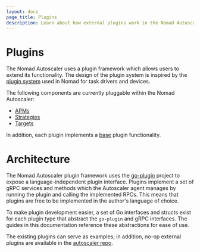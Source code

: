 ```yaml
---
layout: docs
page_title: Plugins
description: Learn about how external plugins work in the Nomad Autoscaler.
---
```


# Plugins

The Nomad Autoscaler uses a plugin framework which allows users to extend its
functionality. The design of the plugin system is inspired by the
[plugin system][nomad_plugin_system] used in Nomad for task drivers and
devices.

The following components are currently pluggable within the Nomad Autoscaler:

- [APMs](/tools/autoscaling/internals/plugins/apm)
- [Strategies](/tools/autoscaling/internals/plugins/strategy)
- [Targets](/tools/autoscaling/internals/plugins/target)

In addition, each plugin implements a [base](/tools/autoscaling/internals/plugins/base)
plugin functionality.

# Architecture

The Nomad Autoscaler plugin framework uses the [go-plugin][goplugin] project to expose
a language-independent plugin interface. Plugins implement a set of gRPC
services and methods which the Autoscaler agent manages by running the plugin
and calling the implemented RPCs. This means that plugins are free to be
implemented in the author's language of choice.

To make plugin development easier, a set of Go interfaces and structs exist for
each plugin type that abstract the `go-plugin` and gRPC interfaces. The guides in
this documentation reference these abstractions for ease of use.

The existing plugins can serve as examples; in addition, no-op external plugins
are available in the [autoscaler repo][noop_plugins].

[goplugin]: https://github.com/hashicorp/go-plugin
[nomad_plugin_system]: /docs/concepts/plugins
[noop_plugins]: https://github.com/hashicorp/nomad-autoscaler/tree/main/plugins/test
